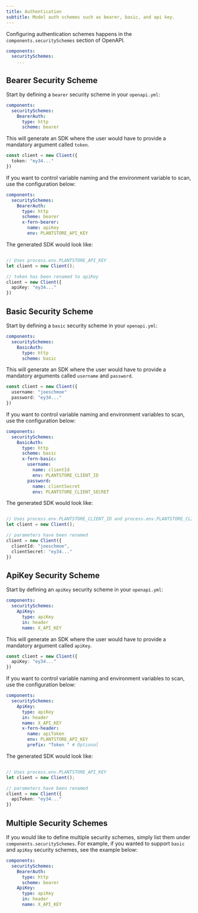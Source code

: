 ```yaml
---
title: Authentication
subtitle: Model auth schemes such as bearer, basic, and api key. 
---
```


Configuring authentication schemes happens in the `components.securitySchemes` section of OpenAPI. 

```yml title="openapi.yml" {2-3}
components: 
  securitySchemes: 
    ...
```

## Bearer Security Scheme

Start by defining a `bearer` security scheme in your `openapi.yml`: 

```yml title="openapi.yml" {3-5}
components:
  securitySchemes:
    BearerAuth:
      type: http
      scheme: bearer
```

This will generate an SDK where the user would have to provide 
a mandatory argument called `token`. 

```ts index.ts
const client = new Client({
  token: "ey34..."
})
```

If you want to control variable naming and the environment variable to scan, 
use the configuration below: 

```yaml title="openapi.yml" {6-8}
components:
  securitySchemes:
    BearerAuth:
      type: http
      scheme: bearer
      x-fern-bearer: 
        name: apiKey
        env: PLANTSTORE_API_KEY
```

The generated SDK would look like: 

```ts index.ts

// Uses process.env.PLANTSTORE_API_KEY
let client = new Client(); 

// token has been renamed to apiKey
client = new Client({
  apiKey: "ey34..."
})
```

## Basic Security Scheme

Start by defining a `basic` security scheme in your `openapi.yml`: 

```yaml title="openapi.yml" {3-5}
components:
  securitySchemes:
    BasicAuth:
      type: http
      scheme: basic
```

This will generate an SDK where the user would have to provide 
a mandatory arguments called `username` and `password`. 

```ts index.ts
const client = new Client({
  username: "joeschmoe"
  password: "ey34..."
})
```

If you want to control variable naming and environment variables to scan, 
use the configuration below: 

```yaml title="openapi.yml" {6-12}
components:
  securitySchemes:
    BasicAuth:
      type: http
      scheme: basic
      x-fern-basic:
        username:
          name: clientId
          env: PLANTSTORE_CLIENT_ID
        password:
          name: clientSecret
          env: PLANTSTORE_CLIENT_SECRET
```

The generated SDK would look like: 

```ts index.ts

// Uses process.env.PLANTSTORE_CLIENT_ID and process.env.PLANTSTORE_CLIENT_SECRET
let client = new Client(); 

// parameters have been renamed
client = new Client({
  clientId: "joeschmoe", 
  clientSecret: "ey34..."
})
```

## ApiKey Security Scheme

Start by defining an `apiKey` security scheme in your `openapi.yml`: 

```yml title="openapi.yml" {3-5}
components: 
  securitySchemes: 
    ApiKey: 
      type: apiKey
      in: header
      name: X_API_KEY
```

This will generate an SDK where the user would have to provide 
a mandatory argument called `apiKey`. 

```ts index.ts
const client = new Client({
  apiKey: "ey34..."
})
```

If you want to control variable naming and environment variables to scan, 
use the configuration below: 

```yaml title="openapi.yml" {7-10}
components: 
  securitySchemes: 
    ApiKey: 
      type: apiKey
      in: header
      name: X_API_KEY
      x-fern-header:
        name: apiToken
        env: PLANTSTORE_API_KEY
        prefix: "Token " # Optional      
```

The generated SDK would look like: 

```ts index.ts

// Uses process.env.PLANTSTORE_API_KEY
let client = new Client(); 

// parameters have been renamed
client = new Client({
  apiToken: "ey34..."
})
```

## Multiple Security Schemes

If you would like to define multiple security schemes, simply 
list them under `components.securitySchemes`. For example, if you wanted to support 
`basic` and `apiKey` security schemes, see the example below: 

```yaml title="openapi.yml" {3,6}
components: 
  securitySchemes: 
    BearerAuth:
      type: http
      scheme: bearer  
    ApiKey: 
      type: apiKey
      in: header
      name: X_API_KEY   
```
